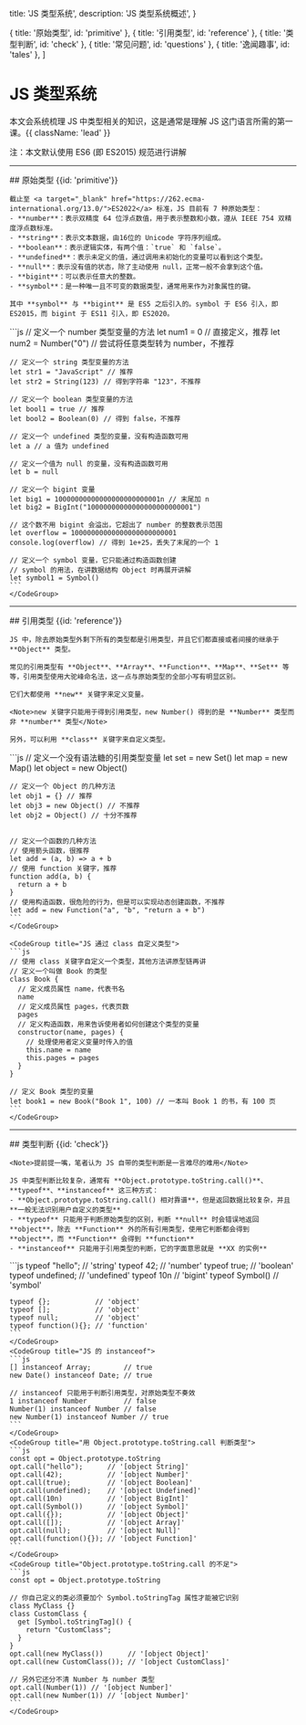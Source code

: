   title: 'JS 类型系统',
  description: 'JS 类型系统概述',
}

  { title: '原始类型', id: 'primitive' },
  { title: '引用类型', id: 'reference' },
  { title: '类型判断', id: 'check' },
  { title: '常见问题', id: 'questions' },
  { title: '逸闻趣事', id: 'tales' },
]

# JS 类型系统

本文会系统梳理 JS 中类型相关的知识，这是通常是理解 JS 这门语言所需的第一课。{{ className: 'lead' }}

<Note>注：本文默认使用 ES6 (即 ES2015) 规范进行讲解</Note>

---

<Row>
  <Col sticky>
    ## 原始类型 {{id: 'primitive'}}

    截止至 <a target="_blank" href="https://262.ecma-international.org/13.0/">ES2022</a> 标准，JS 目前有 7 种原始类型：
    - **number**：表示双精度 64 位浮点数值，用于表示整数和小数，遵从 IEEE 754 双精度浮点数标准。
    - **string**：表示文本数据，由16位的 Unicode 字符序列组成。
    - **boolean**：表示逻辑实体，有两个值：`true` 和 `false`。
    - **undefined**：表示未定义的值，通过调用未初始化的变量可以看到这个类型。
    - **null**：表示没有值的状态，除了主动使用 null，正常一般不会拿到这个值。
    - **bigint**：可以表示任意大的整数。
    - **symbol**：是一种唯一且不可变的数据类型，通常用来作为对象属性的键。

    其中 **symbol** 与 **bigint** 是 ES5 之后引入的。symbol 于 ES6 引入，即 ES2015，而 bigint 于 ES11 引入，即 ES2020。

  </Col>

  <Col>
    <CodeGroup title="JS 原始类型变量的定义">
    ```js
    // 定义一个 number 类型变量的方法
    let num1 = 0 // 直接定义，推荐
    let num2 = Number("0") // 尝试将任意类型转为 number，不推荐

    // 定义一个 string 类型变量的方法
    let str1 = "JavaScript" // 推荐
    let str2 = String(123) // 得到字符串 "123"，不推荐

    // 定义一个 boolean 类型变量的方法
    let bool1 = true // 推荐
    let bool2 = Boolean(0) // 得到 false，不推荐

    // 定义一个 undefined 类型的变量，没有构造函数可用
    let a // a 值为 undefined

    // 定义一个值为 null 的变量，没有构造函数可用
    let b = null

    // 定义一个 bigint 变量
    let big1 = 10000000000000000000000001n // 末尾加 n
    let big2 = BigInt("10000000000000000000000001")

    // 这个数不用 bigint 会溢出，它超出了 number 的整数表示范围
    let overflow = 10000000000000000000000001
    console.log(overflow) // 得到 1e+25，丢失了末尾的一个 1

    // 定义一个 symbol 变量，它只能通过构造函数创建
    // symbol 的用法，在讲数据结构 Object 时再展开讲解
    let symbol1 = Symbol()
    ```
    </CodeGroup>

  </Col>
</Row>

---

<Row>
  <Col sticky>
    ## 引用类型 {{id: 'reference'}}

    JS 中，除去原始类型外剩下所有的类型都是引用类型，并且它们都直接或者间接的继承于 **Object** 类型。

    常见的引用类型有 **Object**、**Array**、**Function**、**Map**、**Set** 等等，引用类型使用大驼峰命名法，这一点与原始类型的全部小写有明显区别。

    它们大都使用 **new** 关键字来定义变量。

    <Note>new 关键字只能用于得到引用类型，new Number() 得到的是 **Number** 类型而非 **number** 类型</Note>

    另外，可以利用 **class** 关键字来自定义类型。

  </Col>
  <Col >
    <CodeGroup title="JS 引用类型变量的定义">
    ```js
    // 定义一个没有语法糖的引用类型变量
    let set = new Set()
    let map = new Map()
    let object = new Object()

    // 定义一个 Object 的几种方法
    let obj1 = {} // 推荐
    let obj3 = new Object() // 不推荐
    let obj2 = Object() // 十分不推荐


    // 定义一个函数的几种方法
    // 使用箭头函数，很推荐
    let add = (a, b) => a + b
    // 使用 function 关键字，推荐
    function add(a, b) {
      return a + b
    }
    // 使用构造函数，很危险的行为，但是可以实现动态创建函数，不推荐
    let add = new Function("a", "b", "return a + b")
    ```
    </CodeGroup>

    <CodeGroup title="JS 通过 class 自定义类型">
    ```js
    // 使用 class 关键字自定义一个类型，其他方法讲原型链再讲
    // 定义一个叫做 Book 的类型
    class Book {
      // 定义成员属性 name，代表书名
      name
      // 定义成员属性 pages，代表页数
      pages
      // 定义构造函数，用来告诉使用者如何创建这个类型的变量
      constructor(name, pages) {
        // 处理使用者定义变量时传入的值
        this.name = name
        this.pages = pages
      }
    }

    // 定义 Book 类型的变量
    let book1 = new Book("Book 1", 100) // 一本叫 Book 1 的书，有 100 页
    ```
    </CodeGroup>

  </Col>
</Row>

---

<Row>
  <Col sticky>
    ## 类型判断 {{id: 'check'}}

    <Note>提前提一嘴，笔者认为 JS 自带的类型判断是一言难尽的难用</Note>

    JS 中类型判断比较复杂，通常有 **Object.prototype.toString.call()**、**typeof**、**instanceof** 这三种方式：
    - **Object.prototype.toString.call() 相对靠谱**，但是返回数据比较复杂，并且 **一般无法识别用户自定义的类型**
    - **typeof** 只能用于判断原始类型的区别，判断 **null** 时会错误地返回 **object**，除去 **Function** 外的所有引用类型，使用它判断都会得到 **object**，而 **Function** 会得到 **function**
    - **instanceof** 只能用于引用类型的判断，它的字面意思就是 **XX 的实例**

  </Col>
  <Col >
    <CodeGroup title="JS 的 typeof">
    ```js
    typeof "hello";   // 'string'
    typeof 42;        // 'number'
    typeof true;      // 'boolean'
    typeof undefined; // 'undefined'
    typeof 10n        // 'bigint'
    typeof Symbol()   // 'symbol'
    
    typeof {};           // 'object'
    typeof [];           // 'object'
    typeof null;         // 'object'
    typeof function(){}; // 'function'
    ```
    </CodeGroup>
    <CodeGroup title="JS 的 instanceof">
    ```js
    [] instanceof Array;        // true
    new Date() instanceof Date; // true

    // instanceof 只能用于判断引用类型，对原始类型不奏效
    1 instanceof Number         // false
    Number(1) instanceof Number // false
    new Number(1) instanceof Number // true
    ```
    </CodeGroup>
    <CodeGroup title="用 Object.prototype.toString.call 判断类型">
    ```js
    const opt = Object.prototype.toString
    opt.call("hello");      // '[object String]'
    opt.call(42);           // '[object Number]'
    opt.call(true);         // '[object Boolean]'
    opt.call(undefined);    // '[object Undefined]'
    opt.call(10n)           // '[object BigInt]'
    opt.call(Symbol())      // '[object Symbol]'
    opt.call({});           // '[object Object]'
    opt.call([]);           // '[object Array]'
    opt.call(null);         // '[object Null]'
    opt.call(function(){}); // '[object Function]'
    ```
    </CodeGroup>
    <CodeGroup title="Object.prototype.toString.call 的不足">
    ```js
    const opt = Object.prototype.toString

    // 你自己定义的类必须要加个 Symbol.toStringTag 属性才能被它识别
    class MyClass {}
    class CustomClass {
      get [Symbol.toStringTag]() {
        return "CustomClass";
      }
    }
    opt.call(new MyClass())      // '[object Object]'
    opt.call(new CustomClass()); // '[object CustomClass]'

    // 另外它还分不清 Number 与 number 类型
    opt.call(Number(1)) // '[object Number]'
    opt.call(new Number(1)) // '[object Number]'
    ```
    </CodeGroup>
  </Col>
</Row>
